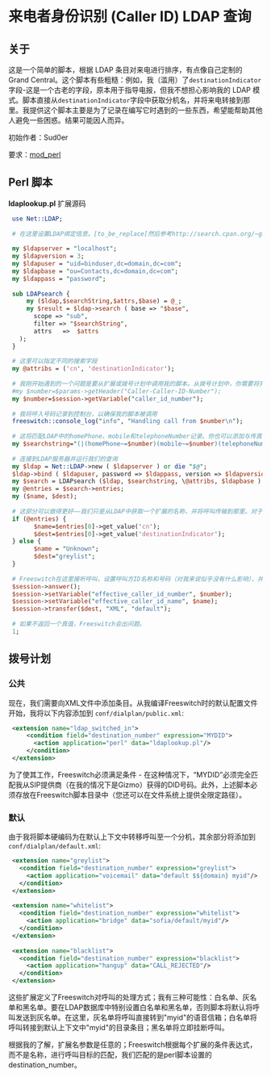 # 来电者身份识别 (Caller ID) LDAP 查询

## 关于

这是一个简单的脚本，根据 LDAP 条目对来电进行排序，有点像自己定制的 Grand Central。这个脚本有些粗糙：例如，我（滥用）了`destinationIndicator`字段-这是一个古老的字段，原本用于指导电报，但我不想担心影响我的 LDAP 模式。脚本直接从`destinationIndicator`字段中获取分机名，并将来电转接到那里。我提供这个脚本主要是为了记录在编写它时遇到的一些东西，希望能帮助其他人避免一些困惑。结果可能因人而异。

初始作者：Sud0er

要求：[mod_perl](../Modules/mod_perl_1048930.mdx#about)

## Perl 脚本

**ldaplookup.pl** 扩展源码

```perl
 use Net::LDAP;
 
 # 在这里设置LDAP绑定信息。[to_be_replace[然后参考http://search.cpan.org/~gbarr/perl-ldap/lib/Net/LDAP.pod获取更多关于Net::LDAP的信息]]
 
 my $ldapserver = "localhost";
 my $ldapversion = 3;
 my $ldapuser = "uid=binduser,dc=domain,dc=com";
 my $ldapbase = "ou=Contacts,dc=domain,dc=com";
 my $ldappass = "password";
 
 sub LDAPsearch {
     my ($ldap,$searchString,$attrs,$base) = @_;
     my $result = $ldap->search ( base => "$base",
       scope => "sub",
       filter => "$searchString",
       attrs   =>  $attrs
   );
 }
 
 # 这里可以指定不同的搜索字段 
 my @attribs = ('cn', 'destinationIndicator');
 
 # 我刚开始遇到的一个问题是要从扩展或拨号计划中调用我的脚本。从拨号计划中，你需要将完整的XML拨号计划作为 $XML_STRING 返回，与 mod_perl 文档中一样。尽管我尝试过很多次，但我从未使Freeswitch执行我的拨号计划，因此我从拨号计划中调用脚本，如下所示。但是，关键是，如果你生成一个拨号计划并从 perl.conf.xml 中调用脚本，你需要使用 $params->getHeader。如果你从异常中调用脚本作为一个应用程序，你需要使用 $session->getVariable。
 #my $number=$params->getHeader("Caller-Caller-ID-Number");
 my $number=$session->getVariable("caller_id_number");
 
 # 我将呼入号码记录到控制台，以确保我的脚本被调用
 freeswitch::console_log("info", "Handling call from $number\n");
 
 # 这将匹配LDAP中的homePhone、mobile和telephoneNumber记录。你也可以添加与传真号码或其他在架构中的相关字段。我使用了宽松的匹配，因为它可以处理Freeswitch中的号码显示为1234567890，但在LDAP中可能是123-456-7890的情况。 
 my $searchstring="(|(homePhone~=$number)(mobile~=$number)(telephoneNumber~=$number))";
 
 # 连接到LDAP服务器并运行我们的查询
 my $ldap = Net::LDAP->new ( $ldapserver ) or die "$@";
 $ldap->bind ( $ldapuser, password => $ldappass, version => $ldapversion ) or die "$@";
 my $search = LDAPsearch ($ldap, $searchstring, \@attribs, $ldapbase ) or die "$@";
 my @entries = $search->entries;
 my ($name, $dest);
 
 # 这部分可以做得更好——我们只是从LDAP中获取一个扩展的名称，并将呼叫传输到那里。对于LDAP搜索结果中的异常情况，没有进行处理，而且直接执行LDAP中的数据可能不是最安全的方式。如果联系人的条目中有扩展号码，我们就将呼叫发送到那里，否则我们将它发送到灰名单扩展。
 if (@entries) {
       $name=$entries[0]->get_value('cn');
       $dest=$entries[0]->get_value('destinationIndicator');
 } else {  
       $name = "Unknown";
       $dest="greylist";
 }
 
 # Freeswitch在这里接听呼叫，设置呼叫方ID名称和号码（对我来说似乎没有什么影响），并将呼叫转移给脚本选定的扩展。
 $session->answer();
 $session->setVariable("effective_caller_id_number", $number);
 $session->setVariable("effective_caller_id_name", $name);
 $session->transfer($dest, "XML", "default");
 
 # 如果不返回一个真值，Freeswitch会出问题。
 1;
```

## 拨号计划

### 公共

现在，我们需要向XML文件中添加条目。从我编译Freeswitch时的默认配置文件开始，我将以下内容添加到 `conf/dialplan/public.xml`:

```xml
 <extension name="ldap_switched_in">
     <condition field="destination_number" expression="MYDID">
       <action application="perl" data="ldaplookup.pl"/>
     </condition>
 </extension>
```

为了使其工作，Freeswitch必须满足条件 - 在这种情况下，“MYDID”必须完全匹配我从SIP提供商（在我的情况下是Gizmo）获得的DID号码。此外，上述脚本必须存放在Freeswitch脚本目录中（您还可以在文件系统上提供全限定路径）。

### 默认

由于我将脚本硬编码为在默认上下文中转移呼叫至一个分机，其余部分将添加到 `conf/dialplan/default.xml`:

```xml
 <extension name="greylist">
   <condition field="destination_number" expression="greylist">
     <action application="voicemail" data="default $${domain} myid"/>
   </condition>
 </extension>
 
 <extension name="whitelist">
   <condition field="destination_number" expression="whitelist">
     <action application="bridge" data="sofia/default/myid"/>
   </condition>
 </extension>
 
 <extension name="blacklist">
   <condition field="destination_number" expression="blacklist">
     <action application="hangup" data="CALL_REJECTED"/>
   </condition>
 </extension>
```

这些扩展定义了Freeswitch对呼叫的处理方式；我有三种可能性：白名单、灰名单和黑名单。要在LDAP数据库中特别设置白名单和黑名单，否则脚本将默认将呼叫发送到灰名单。在这里，灰名单将呼叫直接转到"myid"的语音信箱；白名单将呼叫转接到默认上下文中"myid"的目录条目；黑名单将立即挂断呼叫。

根据我的了解，扩展名参数是任意的；Freeswitch根据每个扩展的条件表达式，而不是名称，进行呼叫目标的匹配，我们匹配的是perl脚本设置的destination_number。